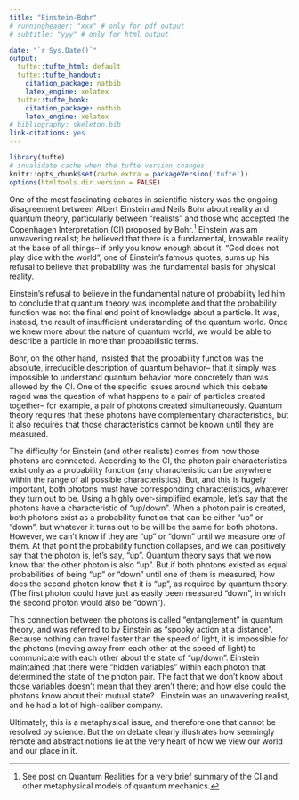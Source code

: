 ```yaml
---
title: "Einstein-Bohr"
# runningheader: "xxx" # only for pdf output
# subtitle: "yyy" # only for html output

date: "`r Sys.Date()`"
output:
  tufte::tufte_html: default
  tufte::tufte_handout:
    citation_package: natbib
    latex_engine: xelatex
  tufte::tufte_book:
    citation_package: natbib
    latex_engine: xelatex
# bibliography: skeleton.bib
link-citations: yes
---
```


```r
library(tufte)
# invalidate cache when the tufte version changes
knitr::opts_chunk$set(cache.extra = packageVersion('tufte'))
options(htmltools.dir.version = FALSE)
```



One of the most fascinating debates in scientific history was the ongoing disagreement between Albert Einstein and Neils Bohr about reality and quantum theory, particularly between "realists" and those who accepted the Copenhagen Interpretation (CI) proposed by Bohr.[^fn1] Einstein was am unwavering realist; he believed that there is a fundamental, knowable reality at the base of all things-- if only you know enough about it. "God does not play dice with the world", one of Einstein's famous quotes, sums up his refusal to believe that probability was the fundamental basis for physical reality.

Einstein's refusal to believe in the fundamental nature of probability led him to conclude that quantum theory was incomplete and that the probability function was not the final end point of knowledge about a particle. It was, instead, the result of insufficient understanding of the quantum world. Once we knew more about the nature of quantum world, we would be able to describe a particle in more than probabilistic terms.

Bohr, on the other hand, insisted that the probability function was the absolute, irreducible description of quantum behavior-- that it simply was impossible to understand quantum behavior more concretely than was allowed by the CI. One of the specific issues around which this debate raged was the question of what happens to a pair of particles created together-- for example, a pair of photons created simultaneously. Quantum theory requires that these photons have complementary characteristics, but it also requires that those characteristics cannot be known until they are measured.

The difficulty for Einstein (and other realists) comes from how those photons are connected. According to the CI, the photon pair characteristics exist only as a probability function (any characteristic can be anywhere within the range of all possible characteristics). But, and this is hugely important, both photons must have corresponding characteristics, whatever they turn out to be. Using a highly over-simplified example, let's say that the photons have a characteristic of "up/down". When a photon pair is created, both photons exist as a probability function that can be either "up" or "down", but whatever it turns out to be will be the same for both photons. However, we can't know if they are "up" or "down" until we measure one of them. At that point the probability function collapses, and we can positively say that the photon is, let's say, "up". Quantum theory says that we now know that the other photon is also "up". But if both photons existed as equal probabilities of being "up" or "down" until one of them is measured, how does the second photon know that it is "up", as required by quantum theory. (The first photon could have just as easily been measured "down", in which the second photon would also be "down").

This connection between the photons is called "entanglement" in quantum theory, and was referred to by Einstein as "spooky action at a distance". Because nothing can travel faster than the speed of light, it is impossible for the photons (moving away from each other at the speed of light) to communicate with each other about the state of "up/down". Einstein maintained that there were "hidden variables" within each photon that determined the state of the photon pair. The fact that we don't know about those variables doesn't mean that they aren't there; and how else could the photons know about their mutual state? . Einstein was an unwavering realist, and he had a lot of high-caliber company.

Ultimately, this is a metaphysical issue, and therefore one that cannot be resolved by science. But the on debate clearly illustrates how seemingly remote and abstract notions lie at the very heart of how we view our world and our place in it.


[^fn1]: See post on Quantum Realities for a very brief summary of the CI and other metaphysical models of quantum mechanics.